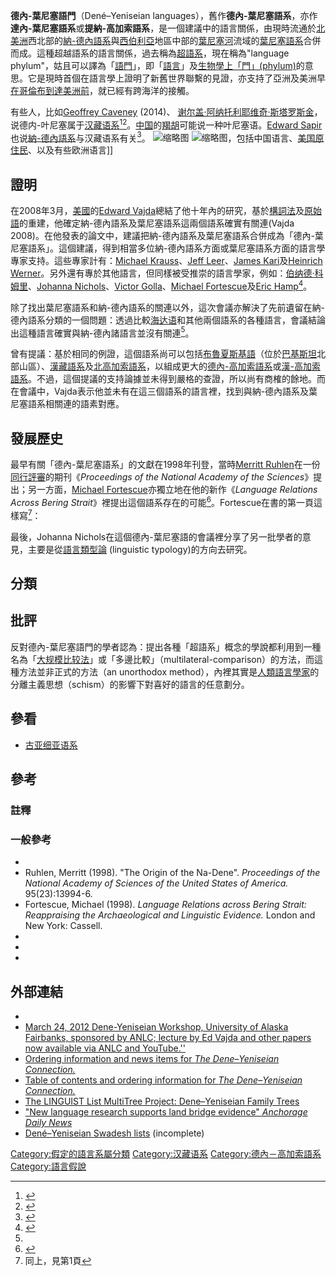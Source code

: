 {{Infobox Language family
|name        = 德內-葉尼塞語門
|region      = [[北美洲|北美洲]]西北部及[[西伯利亞|西伯利亞]]中部
|familycolor = Na-Dené
|family      = 假設性的世界主要[[語系|語系]]之一
|child1      = 汉藏语系<ref>SINO-TIBETAN ŋ- AND NA-DENE *kw- / *gw- / *xw-: 1 st PERSON PRONOUNS AND LEXICAL COGNATE SETS / 漢藏語的 ŋ- 及納得內語的 *kw- / *gw- / *xw-: 第一人稱代詞及詞匯同源組</ref>
*德内-叶尼塞语系
**[[葉尼塞語系|葉尼塞語系]]
** [[特林吉特語|特林吉特語]]
**[[納-德內語系|納-德內語系]]
*** [[阿薩巴斯卡-埃雅克語族|阿薩巴斯卡-埃雅克語族]]
**** [[阿薩巴斯卡語|阿薩巴斯卡語]]
**** [[埃雅克語|埃雅克語]]
|child2      = 
}}
'''德內-葉尼塞語門'''（Dené–Yeniseian languages），舊作'''德內-葉尼塞語系'''，亦作'''達內-葉尼塞語系'''或'''提納-高加索語系'''，是一個建議中的語言關係，由現時流通於[[北美洲|北美洲]]西北部的[[納-德內語系|納-德內語系]]與[[西伯利亞|西伯利亞]]地區中部的[[葉尼塞河|葉尼塞河]]流域的[[葉尼塞語系|葉尼塞語系]]合併而成。這種超越語系的語言關係，過去稱為[[超語系|超語系]]，現在稱為"language phylum"，姑且可以譯為「[[語門|語門]]」，即「[[語言|語言]]」及[[門_(生物)|生物學上「門」(phylum)]]的意思。它是現時首個在語言學上證明了新舊世界聯繫的見證，亦支持了亞洲及美洲早[[美洲大發現|在哥倫布到達美洲前]]，就已經有跨海洋的接觸。

有些人，比如[[Geoffrey_Caveney|Geoffrey Caveney]] (2014)、 [[谢尔盖·阿纳托利耶维奇·斯塔罗斯金|谢尔盖·阿纳托利耶维奇·斯塔罗斯金]]，说德内-叶尼塞属于[[汉藏语系|汉藏语系]]<ref>{{Cite journal|title=SINO-TIBETAN ŋ- AND NA-DENE *kw- / *gw- / *xw-: 1 st PERSON PRONOUNS AND LEXICAL COGNATE SETS / 漢藏語的 ŋ- 及納得內語的 *kw- / *gw- / *xw-: 第一人稱代詞及詞匯同源組|last=Caveney|first=Geoffrey|date=2014|journal=Journal of Chinese Linguistics|issue=2|volume=42|pages=461–487|issn=0091-3723|jstor=24774894}}</ref><ref>{{Cite book|url=https://books.google.com/books?id=1gKF9iWqt0gC&pg=RA1-PT151&dq=%22dene-caucasian%22+scholarly&hl=en|title=Past Human Migrations in East Asia: Matching Archaeology, Linguistics and Genetics|last=Sanchez-Mazas|first=Alicia|last2=Blench|first2=Roger|last3=Ross|first3=Malcolm D.|last4=Peiros|first4=Ilia|last5=Lin|first5=Marie|date=2008-07-25|publisher=Routledge|isbn=9781134149629|language=en|access-date=2019-07-28|archive-date=2020-02-26|archive-url=https://web.archive.org/web/20200226091007/https://books.google.com/books?id=1gKF9iWqt0gC&pg=RA1-PT151&dq=%22dene-caucasian%22+scholarly&hl=en|dead-url=no}}</ref>。[[中国|中国]]的[[羯|羯胡]]可能说一种叶尼塞语。[[Edward_Sapir|Edward Sapir]]也说[[納-德內語系|納-德內語系]]与汉藏语系有关<ref>{{cite book|author=Campbell, Lyle|year=1997|title=American Indian Languages: The Historical Linguistics of Native America|location=Oxford, UK|publisher=Oxford University Press}}</ref>。
[[File:Dené-Yeniseian.svg|缩略图]]
[[File:Dené-Caucasian.JPG|缩略图]]，包括中国语言、[[美国原住民|美国原住民]]、以及有些欧洲语言]]

== 證明 ==
在2008年3月，[[美國|美國]]{{link-en|西華盛頓大學|Western Washington University}}的[[Edward_Vajda|Edward Vajda]]總結了他十年內的研究，基於[[構詞法|構詞法]]及[[原始語|原始語]]的重建，他確定納-德內語系及葉尼塞語系這兩個語系確實有關連(Vajda 2008)。在他發表的論文中，建議把納-德內語系及葉尼塞語系合併成為「德內-葉尼塞語系」。這個建議，得到相當多位納-德內語系方面或葉尼塞語系方面的語言學專家支持。這些專家計有：[[Michael_Krauss|Michael Krauss]]、[[Jeff_Leer|Jeff Leer]]、[[James_Kari|James Kari]]及[[Heinrich_Werner_(linguist)|Heinrich Werner]]。另外還有專於其他語言，但同樣被受推崇的語言學家，例如：[[伯纳德·科姆里|伯纳德·科姆里]]、[[Johanna_Nichols|Johanna Nichols]]、[[Victor_Golla|Victor Golla]]、[[Michael_Fortescue|Michael Fortescue]]及[[Eric_P._Hamp|Eric Hamp]]<ref name=symposium>{{cite web|url=http://www.uaf.edu/anlc/dy2008.html |title=Dene-Yeniseic Symposium |accessdate=2008-07-30 |deadurl=yes |archiveurl=https://web.archive.org/web/20090526221250/http://www.uaf.edu/anlc/dy2008.html |archivedate=2009-05-26 }}</ref>。

除了找出葉尼塞語系和納-德內語系的關連以外，這次會議亦解決了先前遺留在納-德內語系分類的一個問題：透過比較[[海达语|海达语]]和其他兩個語系的各種語言，會議結論出這種語言確實與納-德內諸語言並沒有關連<ref name=symposium />。

曾有提議：基於相同的例證，這個語系尚可以包括[[布魯夏斯基語|布魯夏斯基語]]（位於[[巴基斯坦|巴基斯坦]]北部山區）、[[漢藏語系|漢藏語系]]及[[北高加索語系|北高加索語系]]，以組成更大的[[德內-高加索語系|德內-高加索語系]]或[[漢-高加索語系|漢-高加索語系]]。不過，這個提議的支持論據並未得到嚴格的查證，所以尚有商榷的餘地。而在會議中，Vajda表示他並未有在這三個語系的語言裡，找到與納-德內語系及葉尼塞語系相關連的語素對應。

== 發展歷史 ==
最早有關「德內-葉尼塞語系」的文獻在1998年刊登，當時[[Merritt_Ruhlen|Merritt Ruhlen]]在一份[[同行評審|同行評審]]的期刊《''Proceedings of the National Academy of the Sciences''》提出；另一方面，[[Michael_Fortescue|Michael Fortescue]]亦獨立地在他的新作《''Language Relations Across Bering Strait''》裡提出這個語系存在的可能<ref>{{cite book en|first=Michael|last=Fortescue|title=''Language Relations Across Bering Strait''|url=https://archive.org/details/languagerelation00fort|title_zh=橫跨[[白令海峽|白令海峽]]的語言關係|year=1998年|pages=[https://archive.org/details/languagerelation00fort/page/213 213]-215}}</ref>。Fortescue在書的第一頁這樣寫<ref>同上，見第1頁</ref>：
{{quote|I have attempted throughout to find a middle way between the cavalier optimism of 'lumpers' and the pessimism of orthodox 'splitters' on the matters of deep genetic relationship between the continents.}}

最後，Johanna Nichols在這個德內-葉尼塞語的會議裡分享了另一批學者的意見，主要是從[[語言類型論|語言類型論]] (linguistic typology)的方向去研究。

== 分類 ==
{{clade
|label1=德內-葉尼塞語門 
|1={{clade
   |1=[[葉尼塞語系|葉尼塞語系]]
   |label2= [[納-德內語系|納-德內語系]] 
   |2={{clade
      |1=[[特林吉特語|特林吉特語]]
      |2={{clade
         |1=[[埃雅克語|埃雅克語]]
         |2=[[阿薩巴斯卡語|阿薩巴斯卡語]]
         }}
      }}
   }}
}}

== 批評 ==
反對德內-葉尼塞語門的學者認為：提出各種「超語系」概念的學說都利用到一種名為「[[大规模比较法|大规模比较法]]」或「多邊比較」（multilateral-comparison）的方法，而這種方法並非正式的方法（an unorthodox method），內裡其實是[[人類語言學家|人類語言學家]]的分離主義思想（schism）的影響下對喜好的語言的任意劃分。

== 參看 ==
* [[古亚细亚语系|古亚细亚语系]]

== 參考 ==
===註釋===
{{reflist}}
===一般參考===
{{refbegin}}
* {{cite journal|author=Rubicz, R., Melvin, K.L., Crawford, M.H.|year=2002|title=Genetic Evidence for the phylogenetic relationship between Na-Dene and Yeniseian speakers|journal=''Human Biology''|issue=43(6)|pages=743-60}}
* Ruhlen, Merritt (1998). "The Origin of the Na-Dene". ''Proceedings of the National Academy of Sciences of the United States of America.'' 95(23):13994-6.
* Fortescue, Michael (1998). ''Language Relations across Bering Strait: Reappraising the Archaeological and Linguistic Evidence.'' London and New York: Cassell.
* {{cite web|author=Vajda, Edward|year=2008|url=http://www.uaf.edu/anlc/docs/vajda-2008.pdf|title=A Siberian Link with Na-Dene Languages|accessdate=2008-08-11|archive-date=2009-04-19|archive-url=https://web.archive.org/web/20090419084351/http://www.uaf.edu/anlc/docs/vajda-2008.pdf|dead-url=yes}} 
* {{cite journal|author=Wilson, Joseph A.P.|year=2008|title=A New Perspective on Later Migration(s): The Possible Recent Origin of Some Native American Haplotypes|journal=''Critique of Anthropology''|issue=28(3)|pages=267-78}}
* {{cite web|url=http://www.uaf.edu/anlc/dy2008.html |title=Dene-Yeniseic Symposium |publisher=Alaska Native Language Center, University of Alaska, Fairbanks |deadurl=yes |archiveurl=https://web.archive.org/web/20090526221250/http://www.uaf.edu/anlc/dy2008.html |archivedate=2009-05-26 }}
{{refend}}

== 外部連結 ==
* {{cite web|title_zh=偈人及其他叶尼塞人群|title=The Ket and Other Yeniseian Peoples|url=http://bbs.sinojin.cn/showthread.php?tid=7150}}{{Dead link|date=2018年6月 |bot=InternetArchiveBot |fix-attempted=no }}
* [https://web.archive.org/web/20120910064116/http://www.uaf.edu/anlc/dy/2012/ March 24, 2012 Dene-Yeniseian Workshop, University of Alaska Fairbanks, sponsored by ANLC; lecture by Ed Vajda and other papers now available via ANLC and YouTube.'']
* [https://web.archive.org/web/20110805182710/http://www.uaf.edu/anlc/dy/ Ordering information and news items for ''The Dene–Yeniseian Connection.'']
* [https://web.archive.org/web/20100708040307/http://www.uaf.edu/anthro/apua/ Table of contents and ordering information for ''The Dene–Yeniseian Connection.'']
* [http://multitree.org/codes/deye The LINGUIST List MultiTree Project: Dene–Yeniseian Family Trees] {{Wayback|url=http://multitree.org/codes/deye |date=20130413124341 }}
* [https://web.archive.org/web/20100709023227/http://www.adn.com/2010/07/05/1354714/new-language-research-supports.html "New language research supports land bridge evidence" ''Anchorage Daily News'']
* [http://en.wiktionary.org/wiki/Appendix:Swadesh_lists_for_Dené–Yeniseian_languages Dené–Yeniseian Swadesh lists] {{Wayback|url=http://en.wiktionary.org/wiki/Appendix%3ASwadesh_lists_for_Den%C3%A9%E2%80%93Yeniseian_languages |date=20190521164735 }} (incomplete)
{{Navboxes|list={{中國語言}}}}
[[Category:假定的語言系屬分類|Category:假定的語言系屬分類]]
[[Category:汉藏语系|Category:汉藏语系]]
[[Category:德內－高加索語系|Category:德內－高加索語系]]
[[Category:語言假說|Category:語言假說]]